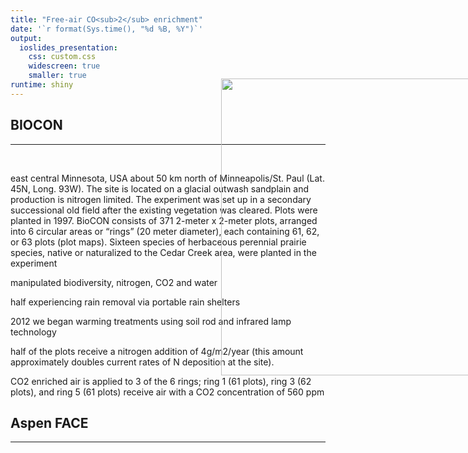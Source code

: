 ```yaml
---
title: "Free-air CO<sub>2</sub> enrichment"
date: '`r format(Sys.time(), "%d %B, %Y")`'
output: 
  ioslides_presentation:
    css: custom.css
    widescreen: true
    smaller: true
runtime: shiny
---
```


## BIOCON
<hr>
<br/>

<IMG STYLE="position:absolute; TOP:180px; LEFT:565px; WIDTH:475px; HEIGHT:475px" SRC="images/biocon.jpg">

east central Minnesota, USA about 50 km north of Minneapolis/St. Paul (Lat. 45N, Long. 93W). The site is located on a glacial outwash sandplain and production is nitrogen limited. The experiment was set up in a secondary successional old field after the existing vegetation was cleared. Plots were planted in 1997. BioCON consists of 371 2-meter x 2-meter plots, arranged into 6 circular areas or “rings” (20 meter diameter), each containing 61, 62, or 63 plots (plot maps). Sixteen species of herbaceous perennial prairie species, native or naturalized to the Cedar Creek area, were planted in the experiment

manipulated biodiversity, nitrogen, CO2 and water

half experiencing rain removal via portable rain shelters

2012 we began warming treatments using soil rod and infrared lamp technology

half of the plots receive a nitrogen addition of 4g/m2/year (this amount approximately doubles current rates of N deposition at the site). 

CO2 enriched air is applied to 3 of the 6 rings; ring 1 (61 plots), ring 3 (62 plots), and ring 5 (61 plots) receive air with a CO2 concentration of 560 ppm


## Aspen FACE
<hr>
<br/>

<IMG STYLE="position:absolute; TOP:180px; LEFT:565px; WIDTH:475px; HEIGHT:475px" SRC="images/aspenface.jpg">

